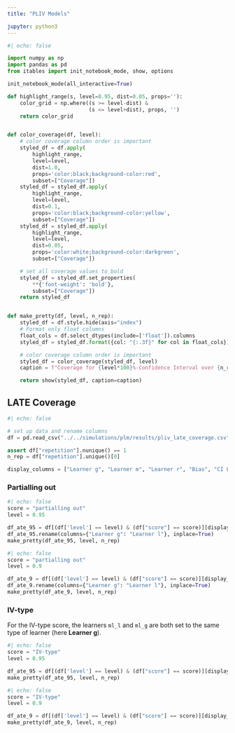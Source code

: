 ```yaml
---
title: "PLIV Models"

jupyter: python3
---
```


```python
#| echo: false

import numpy as np
import pandas as pd
from itables import init_notebook_mode, show, options

init_notebook_mode(all_interactive=True)

def highlight_range(s, level=0.95, dist=0.05, props=''):
    color_grid = np.where((s >= level-dist) &
                          (s <= level+dist), props, '')
    return color_grid


def color_coverage(df, level):
    # color coverage column order is important
    styled_df = df.apply(
        highlight_range,
        level=level,
        dist=1.0,
        props='color:black;background-color:red',
        subset=["Coverage"])
    styled_df = styled_df.apply(
        highlight_range,
        level=level,
        dist=0.1,
        props='color:black;background-color:yellow',
        subset=["Coverage"])
    styled_df = styled_df.apply(
        highlight_range,
        level=level,
        dist=0.05,
        props='color:white;background-color:darkgreen',
        subset=["Coverage"])

    # set all coverage values to bold
    styled_df = styled_df.set_properties(
        **{'font-weight': 'bold'},
        subset=["Coverage"])
    return styled_df


def make_pretty(df, level, n_rep):
    styled_df = df.style.hide(axis="index")
    # Format only float columns
    float_cols = df.select_dtypes(include=['float']).columns
    styled_df = styled_df.format({col: "{:.3f}" for col in float_cols})

    # color coverage column order is important
    styled_df = color_coverage(styled_df, level)
    caption = f"Coverage for {level*100}%-Confidence Interval over {n_rep} Repetitions"

    return show(styled_df, caption=caption)
```

## LATE Coverage

```python
#| echo: false

# set up data and rename columns
df = pd.read_csv("../../simulations/plm/results/pliv_late_coverage.csv", index_col=None)

assert df["repetition"].nunique() == 1
n_rep = df["repetition"].unique()[0]

display_columns = ["Learner g", "Learner m", "Learner r", "Bias", "CI Length", "Coverage"]
```

### Partialling out

```python
#| echo: false
score = "partialling out"
level = 0.95

df_ate_95 = df[(df['level'] == level) & (df["score"] == score)][display_columns]
df_ate_95.rename(columns={"Learner g": "Learner l"}, inplace=True)
make_pretty(df_ate_95, level, n_rep)
```

```python
#| echo: false
score = "partialling out"
level = 0.9

df_ate_9 = df[(df['level'] == level) & (df["score"] == score)][display_columns]
df_ate_9.rename(columns={"Learner g": "Learner l"}, inplace=True)
make_pretty(df_ate_9, level, n_rep)
```

### IV-type

For the IV-type score, the learners `ml_l` and `ml_g` are both set to the same type of learner (here **Learner g**).
```python
#| echo: false
score = "IV-type"
level = 0.95

df_ate_95 = df[(df['level'] == level) & (df["score"] == score)][display_columns]
make_pretty(df_ate_95, level, n_rep)
```

```python
#| echo: false
score = "IV-type"
level = 0.9

df_ate_9 = df[(df['level'] == level) & (df["score"] == score)][display_columns]
make_pretty(df_ate_9, level, n_rep)
```